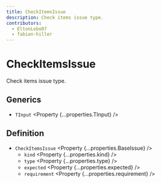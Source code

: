 ```yaml
---
title: CheckItemsIssue
description: Check items issue type.
contributors:
  - EltonLobo07
  - fabian-hiller
---
```



# CheckItemsIssue

Check items issue type.

## Generics

- `TInput` <Property {...properties.TInput} />

## Definition

- `CheckItemsIssue` <Property {...properties.BaseIssue} />
  - `kind` <Property {...properties.kind} />
  - `type` <Property {...properties.type} />
  - `expected` <Property {...properties.expected} />
  - `requirement` <Property {...properties.requirement} />
